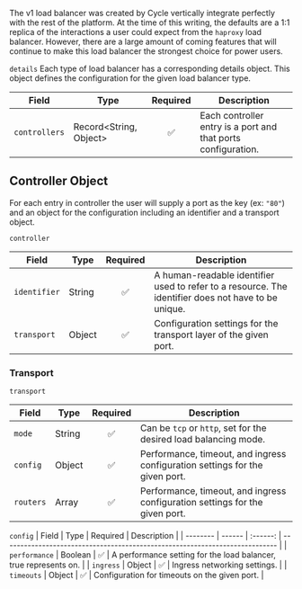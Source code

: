 The v1 load balancer was created by Cycle vertically integrate perfectly with the rest of the platform. At the time of this writing, the defaults are a 1:1 replica of the interactions a user could expect from the `haproxy` load balancer. However, there are a large amount of coming features that will continue to make this load balancer the strongest choice for power users.

`details`
Each type of load balancer has a corresponding details object. This object defines the configuration for the given load balancer type.

| Field         | Type                   | Required | Description                                                   |
| ------------- | ---------------------- | :------: | ------------------------------------------------------------- |
| `controllers` | Record<String, Object> |    ✅    | Each controller entry is a port and that ports configuration. |

## Controller Object

For each entry in controller the user will supply a port as the key (ex: `"80"`) and an object for the configuration including an identifier and a transport object.

`controller`

| Field        | Type   | Required | Description                                                                                         |
| ------------ | ------ | :------: | --------------------------------------------------------------------------------------------------- |
| `identifier` | String |    ✅    | A human-readable identifier used to refer to a resource. The identifier does not have to be unique. |
| `transport`  | Object |    ✅    | Configuration settings for the transport layer of the given port.                                   |

### Transport

`transport`

| Field     | Type   | Required | Description                                                                  |
| --------- | ------ | :------: | ---------------------------------------------------------------------------- |
| `mode`    | String |    ✅    | Can be `tcp` or `http`, set for the desired load balancing mode.             |
| `config`  | Object |    ✅    | Performance, timeout, and ingress configuration settings for the given port. |
| `routers` | Array  |    ✅    | Performance, timeout, and ingress configuration settings for the given port. |

`config`
| Field | Type | Required | Description |
| -------- | ------ | :------: | ---------------------------------------------------------------------------- |
| `performance` | Boolean | ✅ | A performance setting for the load balancer, true represents on. |
| `ingress` | Object | ✅ | Ingress networking settings. |
| `timeouts` | Object | ✅ | Configuration for timeouts on the given port. |
